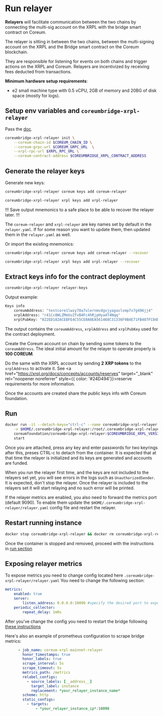 # Run relayer

**Relayers** will facilitate communication between the two chains by connecting the multi-sig
account on the XRPL with the bridge smart contract on Coreum.

The relayer is sitting in between the two chains, between the multi-signing account on the XRPL and
the Bridge smart contract on the Coreum blockchain.

They are responsible for listening for events on both chains and trigger actions on the XRPL and
Coreum. Relayers are incentivized by receiving fees deducted from transactions.

**Minimum hardware setup requirements**:

-   e2 small machine type with 0.5 vCPU, 2GB of memory and 20BG of disk space (mostly for logs).

## Setup env variables and `coreumbridge-xrpl-relayer`

Pass the [doc](/docs/v4/xrpl-bridge/install-relayer).

```bash
coreumbridge-xrpl-relayer init \
    --coreum-chain-id $COREUM_CHAIN_ID \
    --coreum-grpc-url $COREUM_GRPC_URL  \
    --xrpl-rpc-url $XRPL_RPC_URL \
    --coreum-contract-address $COREUMBRIDGE_XRPL_CONTRACT_ADDRESS
```

## Generate the relayer keys

Generate new keys:

```bash
coreumbridge-xrpl-relayer coreum keys add coreum-relayer

coreumbridge-xrpl-relayer xrpl keys add xrpl-relayer
```

!!! Save output mnemonics to a safe place to be able to recover the relayer later. !!!

The `coreum-relayer` and `xrpl-relayer` are key names set by default in the `relayer.yaml`. If for
some reason you want to update them, then updated them in the `relayer.yaml` as well.

Or import the existing mnemonics:

```bash
coreumbridge-xrpl-relayer coreum keys add coreum-relayer --recover

coreumbridge-xrpl-relayer xrpl keys add xrpl-relayer --recover
```

## Extract keys info for the contract deployment

```bash
coreumbridge-xrpl-relayer relayer-keys
```

Output example:

```bash
Keys info
    coreumAddress: "testcore1lwzy78a7ulernmvdgvjyagaslsmp7x7g496jj4"
    xrplAddress: "r41Cc8WLZMeUvZfvB4Fc4hRjpHya4T4Nqq"
    xrplPubKey: "022ED182ACEBFE4C55CE0A0EA561468C31336F9B4E71FB487FC84D94A2826F1C10"
```

The output contains the `coreumAddress`, `xrplAddress` and `xrplPubKey` used for the contract
deployment.

Create the Coreum account on chain by sending some tokens to the `coreumAddress`. The ideal initial
amount for the relayer to operate properly is **100 COREUM**.

Do the same with the XRPL account by sending **2 XRP tokens** to the `xrplAddress` to activate it.
See <a href="https://xrpl.org/docs/concepts/accounts/reserves" target="_blank" rel="noopener noreferrer" style={{ color: '#24D494'}}>reserve requirements</a> for more information.


Once the accounts are created share the public keys info with Coreum foundation.

## Run

```bash
docker run -it --detach-keys="ctrl-c" --name coreumbridge-xrpl-relayer \
    -v $HOME/.coreumbridge-xrpl-relayer:/root/.coreumbridge-xrpl-relayer \
    coreumfoundation/coreumbridge-xrpl-relayer:$COREUMBRIDGE_XRPL_VERSION \
    start
```

Once you are attached, press any key and enter passwords for two keyrings after this, preses CTRL-c
to detach from the container. It is expected that at that time the relayer is initialized and its
keys are generated and accounts are funded.

When you run the relayer first time, and the keys are not included to the relayers set yet, you will
see errors in the logs such as `UnauthorizedSender`. It is expected, don't stop the relayer. Once
the relayer is included to the relayers set it will start relaying and no such error will be
printed.

If the relayer metrics are enabled, you also need to forward the metrics port (default 9090). To
enable them update the `$HOME/.coreumbridge-xrpl-relayer/relayer.yaml` config file and restart the
relayer.

## Restart running instance

```bash
docker stop coreumbridge-xrpl-relayer && docker rm coreumbridge-xrpl-relayer
```

Once the container is stopped and removed, proceed with the instructions in [run section](#run)

## Exposing relayer metrics

To expose metrics you need to change config located here `.coreumbridge-xrpl-relayer/relayer.yaml`
You need to change the following section:

```yaml
metrics:
    enabled: true
    server:
        listen_address: 0.0.0.0:10090 #specify the desired port to expose metrics
    periodic_collector:
        repeat_delay: 1m0s
```

After you've change the config you need to restart the bridge following [these instructions](#restart-running-instance)

Here's also an example of prometheus configuration to scrape bridge metrics:

```yaml
      - job_name: coreum-xrpl-mainnet-relayer
        honor_timestamps: true
        honor_labels: true
        scrape_interval: 5s
        scrape_timeout: 5s
        metrics_path: /metrics
        relabel_configs:
          - source_labels: [__address__]
            target_label: instance
            replacement: *your_relayer_instance_name*
        scheme: http
        static_configs:
          - targets:
              - *your_relayer_instance_ip*:10090
```
